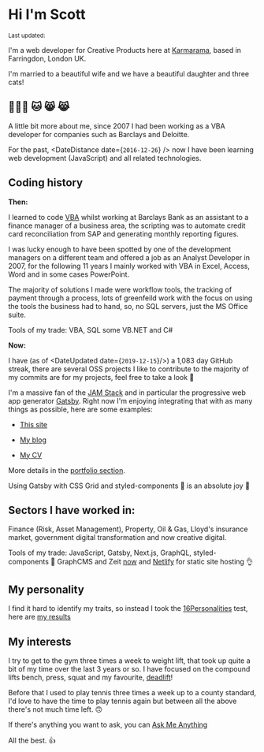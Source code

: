 
# Hi I'm Scott

<Small>
  Last updated: <DateUpdated date={`2019-12-16`} small={`true`} />
</Small>

I'm a web developer for Creative Products here at [Karmarama], based
in Farringdon, London UK.

I'm married to a beautiful wife and we have a beautiful daughter and
three cats!

## 👨‍👩‍👧 🐱 😸 😹

A little bit more about me, since 2007 I had been working as a VBA
developer for companies such as Barclays and Deloitte.

For the past, <DateDistance date={`2016-12-26`} /> now I have been
learning web development (JavaScript) and all related technologies.

## Coding history

**Then:**

I learned to code [VBA] whilst working at Barclays Bank as an
assistant to a finance manager of a business area, the scripting was
to automate credit card reconciliation from SAP and generating monthly
reporting figures.

I was lucky enough to have been spotted by one of the development
managers on a different team and offered a job as an Analyst Developer
in 2007, for the following 11 years I mainly worked with VBA in Excel,
Access, Word and in some cases PowerPoint.

The majority of solutions I made were workflow tools, the tracking of
payment through a process, lots of greenfeild work with the focus on
using the tools the business had to hand, so, no SQL servers, just the
MS Office suite.

Tools of my trade: VBA, SQL some VB.NET and C#

**Now:**

I have (as of <DateUpdated date={`2019-12-15`}/>) a 1,083 day GitHub
streak, there are several OSS projects I like to contribute to the
majority of my commits are for my projects, feel free to take a look
👀

I'm a massive fan of the [JAM Stack] and in particular the progressive
web app generator [Gatsby]. Right now I'm enjoying integrating that
with as many things as possible, here are some examples:

- [This site]

- [My blog]

- [My CV]

More details in the [portfolio section].

Using Gatsby with CSS Grid and styled-components 💅 is an absolute joy
💜

## Sectors I have worked in:

Finance (Risk, Asset Management), Property, Oil & Gas, Lloyd's
insurance market, government digital transformation and now creative
digital.

Tools of my trade: JavaScript, Gatsby, Next.js, GraphQL,
styled-components 💅 GraphCMS and Zeit [now] and [Netlify] for static
site hosting 👌

## My personality

I find it hard to identify my traits, so instead I took the
[16Personalities] test, here are [my results]

## My interests

I try to get to the gym three times a week to weight lift, that took
up quite a bit of my time over the last 3 years or so. I have focused
on the compound lifts bench, press, squat and my favourite,
[deadlift]!

Before that I used to play tennis three times a week up to a county
standard, I'd love to have the time to play tennis again but between
all the above there's not much time left. 🙃

If there's anything you want to ask, you can [Ask Me Anything]

All the best. 👍

<!-- Links -->

[karmarama]: https://karmarama.com
[vba]: https://en.wikipedia.org/wiki/Visual_Basic_for_Applications
[now]: https://zeit.co/now
[gatsby]: https://www.gatsbyjs.org/
[this site]: https://scottspence.me
[my blog]: https://blog.scottspence.me
[my cv]: https://cv.scottspence.me
[deadlift]: https://www.youtube.com/watch?v=b8sadCd7Lhc
[react static]: https://react-static.js.org/
[ask me anything]: https://github.com/spences10/ama
[16personalities]: https://www.16personalities.com/
[my results]: https://www.16personalities.com/profiles/ba01a67248b68
[netlify]: http://netlify.com/
[jam stack]: https://jamstack.org/
[portfolio section]: #portfolio
